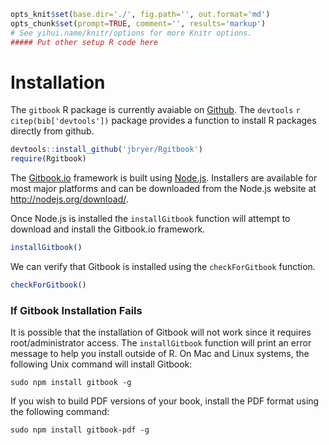 ```r
opts_knit$set(base.dir='./', fig.path='', out.format='md')
opts_chunk$set(prompt=TRUE, comment='', results='markup')
# See yihui.name/knitr/options for more Knitr options.
##### Put other setup R code here

```

# Installation

The `gitbook` R package is currently avaiable on [Github](http://github.com). The `devtools` `r citep(bib['devtools'])` package provides a function to install R packages directly from github.

```r
devtools::install_github('jbryer/Rgitbook')
require(Rgitbook)
```

The [Gitbook.io](http://gitbook.io) framework is built using [Node.js](http://nodejs.org/). Installers are available for most major platforms and can be downloaded from the Node.js website at [http://nodejs.org/download/](http://nodejs.org/download/).

Once Node.js is installed the `installGitbook` function will attempt to download and install the Gitbook.io framework.

```r
installGitbook()
```

We can verify that Gitbook is installed using the `checkForGitbook` function.

```r
checkForGitbook()
```

### If Gitbook Installation Fails

It is possible that the installation of Gitbook will not work since it requires root/administrator access. The `installGitbook` function will print an error message to help you install outside of R. On Mac and Linux systems, the following Unix command will install Gitbook:

```
sudo npm install gitbook -g
```

If you wish to build PDF versions of your book, install the PDF format using the following command:

```
sudo npm install gitbook-pdf -g
```


